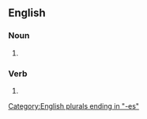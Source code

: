 ==English==

===Noun===
{{head|en|noun plural form}}

# {{plural of|outreach|lang=en}}

===Verb===
{{head|en|verb form}}

# {{en-third-person singular of|outreach}}

[[Category:English plurals ending in "-es"]]